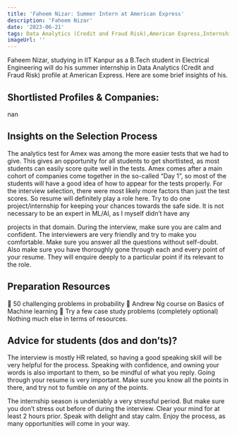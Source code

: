 ---
title: 'Faheem Nizar: Summer Intern at American Express'
description: 'Faheem Nizar'
date: '2023-06-21'
tags: Data Analytics (Credit and Fraud Risk),American Express,Internship
imageUrl: ''
---

Faheem Nizar, studying in IIT Kanpur as a B.Tech student in Electrical Engineering will do
his summer internship in Data Analytics (Credit and Fraud Risk) profile at American Express. Here are some brief
insights of his.

## Shortlisted Profiles & Companies:
nan

## Insights on the Selection Process
The analytics test for Amex was among the more easier tests that we
had to give. This gives an opportunity for all students to get shortlisted,
as most students can easily score quite well in the tests. Amex comes
after a main cohort of companies come together in the so-called “Day
1”, so most of the students will have a good idea of how to appear for
the tests properly.
For the interview selection, there were most likely more factors than just
the test scores. So resume will definitely play a role here. Try to do one
project/internship for keeping your chances towards the safe side. It is
not necessary to be an expert in ML/AI, as I myself didn’t have any

projects in that domain.
During the interview, make sure you are calm and confident. The
interviewers are very friendly and try to make you comfortable. Make
sure you answer all the questions without self-doubt. Also make sure
you have thoroughly gone through each and every point of your
resume. They will enquire deeply to a particular point if its relevant to
the role.

##  Preparation Resources
 50 challenging problems in probability
 Andrew Ng course on Basics of Machine learning
 Try a few case study problems (completely optional)
Nothing much else in terms of resources.

## Advice for students (dos and don’ts)? 
The interview is mostly HR related, so having a good speaking skill will be very helpful for the
process. Speaking with confidence, and owning your words is also important to them, so be
mindful of what you reply.
Going through your resume is very important. Make sure you know all the points in there, and
try not to fumble on any of the points.

The internship season is undeniably a very stressful period. But make sure you don’t stress
out before of during the interview. Clear your mind for at least 2 hours prior. Speak with
delight and stay calm. Enjoy the process, as many opportunities will come in your way.

